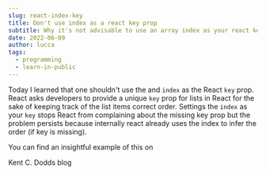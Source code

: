 ```yaml
---
slug: react-index-key
title: Don't use index as a react key prop
subtitle: Why it's not advisable to use an array index as your react key prop
date: 2022-06-09
author: lucca
tags:
  - programming
  - learn-in-public
---
```


Today I learned that one shouldn't use the and `index` as the React `key` prop.
React asks developers to provide a unique `key` prop for lists in React for the sake of keeping track of the list items correct order.
Settings the `index` as your `key` stops React from complaining about the missing key prop but the problem persists because internally react already uses the index to infer the order (if key is missing).

You can find an insightful example of this on
<Link url={"https://kentcdodds.com/blog/understanding-reacts-key-prop"}>Kent C. Dodds blog</Link>
